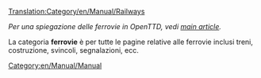 [[Translation:Category/en/Manual/Railways]]


''Per una spiegazione delle ferrovie in OpenTTD, vedi [[en/Manual/Base Set/Railways|main article]].''

La categoria '''ferrovie''' è per tutte le pagine relative alle ferrovie inclusi treni, costruzione, svincoli, segnalazioni, ecc.

[[Category:en/Manual/Manual]]